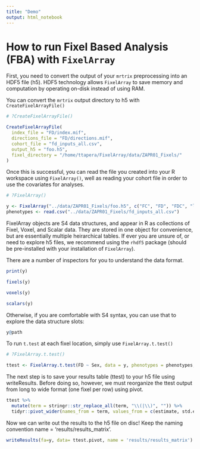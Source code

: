 ```yaml
---
title: "Demo"
output: html_notebook
---
```


# How to run Fixel Based Analysis (FBA) with `FixelArray`

First, you need to convert the output of your `mrtrix` preprocessing into an HDF5 file (h5). HDF5 technology allows `FixelArray` to save memory and computation by operating on-disk instead of using RAM.

You can convert the `mrtrix` output directory to h5 with `CreateFixelArrayFile()`

```r
# ?CreateFixelArrayFile()

CreateFixelArrayFile(
  index_file = "FD/index.mif",
  directions_file = "FD/directions.mif",
  cohort_file = "fd_inputs_all.csv",
  output_h5 = "foo.h5",
  fixel_directory = "/home/ttapera/FixelArray/data/ZAPR01_Fixels/"
)
```

Once this is successful, you can read the file you created into your R workspace using `FixelArray()`, well as reading your cohort file in order to use the covariates for analyses.

```r
# ?FixelArray()

y <- FixelArray("../data/ZAPR01_Fixels/foo.h5", c("FC", "FD", "FDC", "logFC"))
phenotypes <- read.csv("../data/ZAPR01_Fixels/fd_inputs_all.csv")
```

FixelArray objects are S4 data structures, and appear in R as collections of Fixel, Voxel, and Scalar data. They are stored in one object for convenience, but are essentially multiple heirarchical tables. If ever you are unsure of, or need to explore h5 files, we recommend using the `rhdf5` package (should be pre-installed with your installation of `FixelArray`).

There are a number of inspectors for you to understand the data format.

```r
print(y)
```

```r
fixels(y)
```

```r
voxels(y)
```

```r
scalars(y)
```

Otherwise, if you are comfortable with S4 syntax, you can use that to explore the data structure slots:

```r
y@path
```

To run `t.test` at each fixel location, simply use `FixelArray.t.test()`

```r
# ?FixelArray.t.test()

ttest <- FixelArray.t.test(FD ~ Sex, data = y, phenotypes = phenotypes, scalar = "FD", idx = 1:1000, n_cores = 4) #to run statistics on all available fixels, remove idx
```

The next step is to save your results table (ttest) to your h5 file using writeResults. Before doing so, however, we must reorganize the ttest output from long to wide format (one fixel per row) using pivot.

```r
ttest %>%
  mutate(term = stringr::str_replace_all(term, "\\(|\\)", "")) %>%
  tidyr::pivot_wider(names_from = term, values_from = c(estimate, std.error, statistic, p.value)) -> ttest.pivot
```

Now we can write out the results to the h5 file on disc! Keep the naming convention name = 'results/results_matrix'.

```r
writeResults(fa=y, data= ttest.pivot, name = 'results/results_matrix')
```
